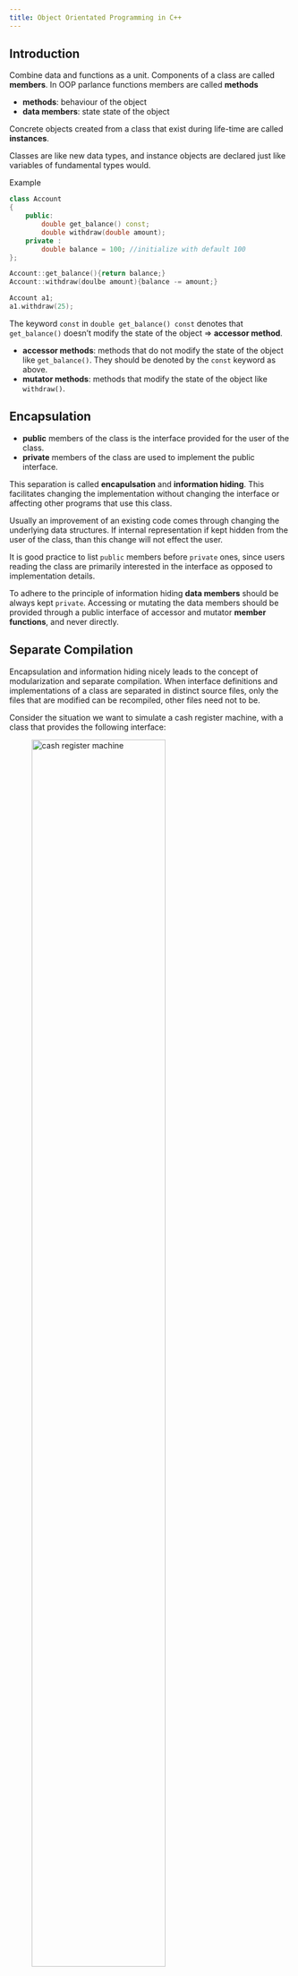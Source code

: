 ```yaml
---
title: Object Orientated Programming in C++
---
```


## Introduction

Combine data and functions as a unit. Components of a class
are called **members**. In OOP parlance
functions members are called **methods**

* **methods**:  behaviour of the object
* **data members**:  state state of the object  

Concrete objects created from a class that exist during life-time
are called **instances**.

Classes are like new data types, and instance objects are declared
just like variables of fundamental types would. 


Example

```cpp
class Account
{
    public: 
        double get_balance() const;
        double withdraw(double amount);
    private :
        double balance = 100; //initialize with default 100
};

Account::get_balance(){return balance;}
Account::withdraw(doulbe amount){balance -= amount;}

Account a1;
a1.withdraw(25);
```

:::{.callout-note}
The keyword `const` in `double get_balance() const` denotes that `get_balance()`
doesn't modify the state of the object $\Rightarrow$ **accessor method**.
:::

* **accessor methods**: methods that do not modify the state of the object
  like `get_balance()`. They should be denoted by the `const` keyword as above.
* **mutator methods**: methods that modify the state of the object like
  `withdraw()`.

## Encapsulation

* **public** members of the class is the interface provided for the 
user of the class.
* **private** members of the class are used to implement the public interface.

This separation is called **encapulsation** and **information hiding**. 
This facilitates changing the implementation without changing the interface
or affecting other programs that use this class. 

Usually an improvement of an existing code comes through changing the 
underlying data structures. If internal representation if kept hidden
from the user of the class, than this change will not effect the user. 

:::{.callout-note}
It is good practice to list `public` members before 
`private` ones, since users reading the class are primarily
interested in the interface as opposed to implementation details.
:::


To adhere to the principle of information hiding **data members** should
be always kept `private`. Accessing or mutating the data members should
be provided through a public interface of accessor and mutator
**member functions**, and never directly. 


## Separate Compilation

Encapsulation and information hiding nicely leads to the concept of modularization
and separate compilation. When interface definitions and implementations of a
class are separated in distinct source files, only the files that are modified
can be recompiled, other files need not to be. 

Consider the situation we want to simulate a cash register machine, with a class
that provides the following interface:

![cash register machine](./imgs/cash-register.png){width="75%"}

We provide the interface for the class 'CashRegister'in a header file: 

```.cpp
#ifndef CASHR_H
#define CASHR_H

class CashRegister
{
    public:
        CashRegister();
        double get_total() const;
        int get_count() const;
        void clear();
        void add_item(double amount);
        void display() const;
    private:
        int item_count;
        double price_total;
};

#endif // !CASHR_h
```

Note the 

```cpp
#ifdef CASHR_H
#define CASHR_H

//... contents of the header file

#endif //CASHR_H
```

construct. This is called a **header guard**. It is possible that
in a project there are many files that use the `CashRegister` class. When multiple such
files are included in another file, the problem will arise that header definitions of `CashRegister`
are included multiple times. As multiple definitions are not legal, this would cause a compiler error. 
Header guard ensures this, and always should be used. 

The implementation of this interface definition is provided separately in a `.cpp` file:

```.cpp
#include "cash_register.hh"
#include <iostream>

CashRegister::CashRegister()
{
    item_count = 0;
    price_total = 0;
}
int CashRegister::get_count() const {return item_count;}
double CashRegister::get_total() const {return price_total;}
void CashRegister::display() const {
    std::cout << "count: " << get_count() << std::endl
              << "sum: " << get_total() << std::endl;
}
void CashRegister::clear() 
{
    item_count = 0; 
    price_total = 0;
}
void CashRegister::add_item(double amount)
{
    item_count++;
    price_total += amount;
}
```

Note that other additional headers needed for the implementation like `<iostream>
are also included. 

Finally we create test program called `test_cashregister.cc` with a `main()` function, that will utilize 
and test the `CashRegister` class:

```.cpp
#include "cash_register.hh"
#include <iostream>


void display_n(CashRegister cr)
{
    cr.display();
    std::cout << std::endl;
}

int main(int argc, char const *argv[])
{
    CashRegister cr1;
    display_n(cr1);
    cr1.add_item(15.4); 
    display_n(cr1);
    cr1.clear();
    display_n(cr1);
    return 0;
}
```

Note that `test_cashregister.cc` only has the interface to `CashRegister` via the header `cash_register.hh`
but not the actual implementation. This is well intented, since we want to provide the implementation
to the compiler as follows: 

```.bash
g++ -o test_cashregister test_cashregister.cc cash_register.cc
```

How headers are interrelated and compiled together into an executable can be visualised as follows:

![test CashRegister](./imgs/cash-register-test.png){width="85%"}  

The important advantage here is that if the implementation of `CashRegister` changes, this is
reflected solely in `cash_register.cc`. Thus during recompilation, this file alone needs to be 
recompiled and linked against `test_cashregister.cc`. For large software projects and collaborative
programming this modularization is essential. 








## Constructors & Destructors

### Constructors 

* Constructor method is called 
  after an object is initialized/created in memory.
* It can defined manually by the programmer, otherwise
  a **default constructor** always exists. 
  In case of manual definition it can have a list of arguments,
  just like any other method.
* When a constuctor is defined manually, the default constructor (one
  without any arguments must be redefined explicitly by the programmer)
  $\Rightarrow$ overloading.
* For class `A` its constructor is called `A()`. (Same name as its class)
* Has no return value, but doesn't use keyword `void`

### Destructors

* The method called before the memory occupied by the object is freed.
* It can be defined by  the programmer, otherwise **default destructor** is created.
* Destructor for class `A` is called `~A()`
* Destructors have no arguments, no return value, do not use `void`.

Example:


```cpp
class Account
{
    public : 
        Account(double amount);
        Account(); //default constructor must be now explicitly defined
        ~Account();
        ... //rest of class
};

// ... rest of implementations

// initializes account with initial balance of amount
Account::Account(double amount) {balance = amount;} 

// overloaded constructors defininig default constructor, which
// initializes account to a default value of 100
Account::Account() {balance = 100;} 
```

Then 

```cpp
    Account a1;
    std::cout << a1.get_balance() << std::endl;
    a1.withdraw(100);
    std::cout << a1.get_balance() << std::endl;

    Account a2(500);
    std::cout << a2.get_balance() << std::endl;
    a2.withdraw(100);
    std::cout << a2.get_balance() << std::endl;
```

prints out

```default
100
0
500
400
```

## Pointers / References to Objects

**Pointers** or **references** can provide shared access to objects. 
Assume that a bank account is shared by two people. With pointers:

```cpp
//ap1 points to an account object on heap
Account *ap1 = new Account(300); 
//ap2 points to the same object
Account *ap2 = ap1;
```

Visually this looks like: 

![object pointers](./imgs/object-pointers.png)

We can access this objects methods via its pointer:

```cpp
(*ap1).withdraw();
```

Equivalent, and a more common way:

```cpp
ap1->withdraw(10);
```

Which can be understood as: "follow the pointer ap1 to the object
it follows and access the method". 

The changes will be reflected of course via the pointer `ap2`:

```cpp
ap1->get_balance()
ap2->get_balance()
//both return the same value of 290
```

Same can be achieved with references:

```cpp
Account a(20);
Account &b = a;

//both return 20
a.get_balance();
b.get_balance();

//withdraw 5 from a
a.withdraw(5);

/*changes reflected in both,
both return 15: */
a.get_balance()
b.get_balance()
```

## Composition / Aggregation

In real world objects are usually composed of other objects/components.
A car has chasis, tires, engine etc. In oop this is called
**composition** or **aggregation**. 

The compisition is classified based on the arity of objects that
are aggregated and the nature of the association.  

The nature of association is divided into two classes:

* **strong association**/**strict aggregation**.
* **weak association**.

First we consider **strong association/strict aggregation**

### Strict Aggregation

In strict aggregation an object is concretely made up of its component objects,
and its integrity and lifetime depends on them. A car is strictly 
composed of four tires and can not exist without the tires. 

Strict aggregation itself is categorized depending on the number of objects
aggregated:

* **Fixed number composition**: A *car* has exactly four *tires*, or exactly
  one *engine*.
* **Arbitrary number composition**: 
  An *order* consists of at least one and at most arbitary number of
  *items*.

In UML notation:

![aggregation](./imgs/aggregation-uml.png) 

#### Fixed Number Aggregation

We first consider the car-engine situation, where a car is composed exactly of one
engine. (We ignore all other components that might make up a car for the sake
of brevity). 

The interface is illustrated in the following UML diagram:

![car-engine uml](./imgs/car-engine-uml.png)

Note that we provide two overloaded constructors: one that receives data members
that need to initialize engine component as parameters, and another that receives
and engine object as parameter and copies those engines data attributes to the 
corresponding data attributes in the car object.

c++ implementation:

* the interface:

```.cpp
#ifndef CAR_H
#define CAR_H

#include <string>

class Engine
{
    public:
        Engine(std::string manufacturer, int horse_power);
        int get_hp();
        std::string get_brand();
        void display();
    private:
        std::string manufacturer;
        int horse_power;
};

class Car
{
    public:
        Car(std::string brand,
            std::string type,
            std::string engine_manufacturer,
            int horse_power);
        Car(std::string brand,
            std::string type,
            Engine engine);
        std::string get_brand();
        std::string get_type();
        int get_hp();
        std::string get_engine();
        void display();
    private:
        Engine engine;
        std::string brand;
        std::string type;
};
#endif // !CAR_H
```

* The implementatin of the classes:

```.cpp
#include "car.hh"
#include <iostream>

Engine::Engine(std::string _brand, int _hp) : 
    manufacturer(_brand), 
    horse_power(_hp) {}

std::string Engine::get_brand() {return manufacturer;}
int Engine::get_hp() {return horse_power;}
void Engine::display()
{

std::cout << "manufacturer: " << get_brand() << std::endl
          << "horse power: " << get_hp() << std::endl;
}

Car::Car(std::string _brand,
    std::string _type,
    std::string engine_manufacturer,
    int hp) :
        brand(_brand),
        type(_type),
        engine(engine_manufacturer,
                hp) {}

Car::Car(std::string _brand,
         std::string _type,
         Engine _engine) :
            brand(_brand),
            type(_type),
            engine(_engine) {};

std::string Car::get_brand(){return brand;}
std::string Car::get_type() {return type;}
std::string Car::get_engine() {return engine.get_brand();}
int Car::get_hp() {return engine.get_hp();}
void Car::display()
{
std::cout << "brand: " << get_brand() << std::endl
          << "type: " << get_type() << std::endl
          << "  engine: " << std::endl;
          engine.display();
}
```

* we test these classes:

```.cpp
#include "car.hh"
#include <iostream>

int main(int argc, char const *argv[])
{
    Car c1("Audi", "sport", "Volkswagen", 220);
    c1.display();
    std::cout << std::endl;

    Engine e("Toyota", 135);
    Car c2("Honda", "family", e);
    c2.display();
    std::cout << std::endl;

    return 0;
}
```

output: 

```default
brand: Audi
type: sport
  engine: 
manufacturer: Volkswagen
horse power: 220

brand: Honda
type: family
  engine: 
manufacturer: Toyota
horse power: 135
```

:::{.callout-note}
* We used `Engine` `display()` function 
  in the implementation of `Car`'s `display()` function.
  Thus utilizing 'code-reuse' principle of OOP in the context
  of aggregation. 
* We created two car objects, once with each of the overloaded
  constructors. Second constructor used an existing engine object
  to copy the data members of that engine to the corresponding data
  members in the car object.
:::

#### Arbitrary Number Aggregation

Now consider the second case where an order **has** at least
one item, but can have arbitrary many items. 

This situation is demonstrated with the following UML diagram:

![order items uml](./imgs/order-items.png)

Note the overloaded constructors for `Order`. The c++ implementation:

* the interface:
  
```.cpp
#ifndef ORDR_H
#define ORDR_H
#include <string>
#include <vector>

class Item
{
    public:
        Item(std::string id, 
            std::string description, 
            double price);

        std::string get_id();
        std::string get_description();
        double get_price();

        void display();

    private:
        std::string id;
        std::string description;
        double price;
};


class Order
{
    public:
        Order(std::string order_id, 
            std::string customer_name, 
            std::string item_id,
            std::string item_desc, 
            double item_price);

        Order(std::string id, 
            std::string customer_name, 
            Item item);

        std::string get_order_id();
        std::string get_customer_name();
        double get_total_price() const;
        int get_item_count() const;
        void add_item(Item item);

        void display() const;
    private: 
        std::string id;
        std::string customer_name;
        std::vector<Item> items;
};
#endif // !ORDR_H
```

* the implementation:

```.cpp
#include "order.hh"
#include <iostream>

Item::Item(std::string _id, 
    std::string _desc,
    double _price) :
    id(_id),
    description(_desc),
    price(_price) {}

std::string Item::get_id() {return id;}
std::string Item::get_description() {return description;}
double Item::get_price() {return price;}

void Item::display()
{
    std::cout << "id: " << id << std::endl
              << "description: " << description << std::endl
              << "price: " << price << std::endl;
}

Order::Order(std::string order_id, 
        std::string _customer_name, 
        std::string item_id,
        std::string item_desc, 
        double item_price) :
    
    id(order_id),
    customer_name(_customer_name)
{
    items.push_back({item_id, item_desc, item_price});
}

Order::Order(std::string _id, 
    std::string _customer_name, 
    Item item) :

    id(_id),
    customer_name(_customer_name)
{
    items.push_back(item);
}

std::string Order::get_order_id() {return id;}
std::string Order::get_customer_name() {return customer_name;}
double Order::get_total_price() const
{
    double sum = 0;
    for (auto it : items) {
        sum += it.get_price();
    }
    return sum;
}

int Order::get_item_count() const
{
    return items.size();
}

void Order::add_item(Item item)
{
    items.push_back(item);
}

void Order::display() const
{
    std::cout << "order id: " << id << std::endl
              << "customer name: " << customer_name << std::endl
              << "  Items: " << std::endl << std::endl;
    
    for (auto it : items) {
        it.display();
        std::cout << std::endl;
    }
    std::cout << "item count: " << get_item_count() << std::endl;
    std::cout << "total price: " << get_total_price() << std::endl;
    

}
```

* testing:

```.cpp
#include "order.hh"
#include <iostream>

int main(int argc, char const *argv[])
{
    
    Order o1(
        "1",
        "bob",
        "123",
        "water",
        0.95
    );
    o1.display();
    Item i1(
        "2",
        "bread",
        1.25
    );
    o1.add_item(i1);
    std::cout << std::endl;
    o1.display();


    Item i2(
        "3",
        "cola",
        2.5
    );

    Order o2(
        "3",
        "alice",
        i2
    );

    std::cout << std::endl;
    o2.display();

    std::cout << std::endl;
    i1.display();
}
```

Finally we compile the test with the command

```bash
g++ -o test_order test_order.cc order.cc
```

to obtain the output:

```default
order id: 1
customer name: bob
  Items: 

id: 123
description: water
price: 0.95

item count: 1
total price: 0.95

order id: 1
customer name: bob
  Items: 

id: 123
description: water
price: 0.95

id: 2
description: bread
price: 1.25

item count: 2
total price: 2.2

order id: 3
customer name: alice
  Items: 

id: 3
description: cola
price: 2.5

item count: 1
total price: 2.5

id: 2
description: bread
price: 1.25
```

We created two orders, demonstrating each one of the overloaded
constructors, by passing an existing item object to the second
order objects constructor as argument.

We demonstrated the `display()` function both of the `Order` and
of `Item` objects. 

Note that as before, `display()` function from 
`Order` class utilizes code-reuse by using `display()` from the `Item` object it aggregates. 




## Inheritence



